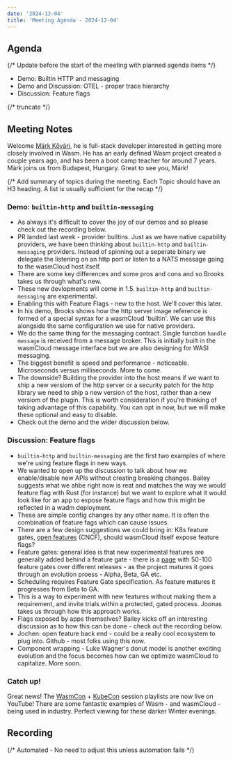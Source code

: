 ```yaml
---
date: '2024-12-04'
title: 'Meeting Agenda - 2024-12-04'
---
```


## Agenda

{/* Update before the start of the meeting with planned agenda items */}

- Demo: Builtin HTTP and messaging
- Demo and Discussion: OTEL - proper trace hierarchy
- Discussion: Feature flags

{/* truncate */}

## Meeting Notes

Welcome [Márk Kővári](https://github.com/markkovari), he is full-stack developer interested in getting more closely involved in Wasm. He has an early defined Wasm project created a couple years ago, and has been a boot camp teacher for around 7 years. Márk joins us from Budapest, Hungary. Great to see you, Márk!

{/* Add summary of topics during the meeting. Each Topic should have an H3 heading. A list is usually sufficient for the recap */}

### Demo: `builtin-http` and `builtin-messaging`

- As always it's difficult to cover the joy of our demos and so please check out the recording below.
- PR landed last week - provider builtins. Just as we have native capability providers, we have been thinking about `builtin-http` and `builtin-messaging` providers. Instead of spinning out a seperate binary we delegate the listening on an http port or listen to a NATS message going to the wasmCloud host itself.
- There are some key differences and some pros and cons and so Brooks takes us through what's new.
- These new devlopments will come in 1.5. `builtin-http` and `builtin-messaging` are experimental. 
- Enabling this with Feature Flags - new to the host. We'll cover this later.
- In his demo, Brooks shows how the http server image reference is formed of a special syntax for a wasmCloud 'builtin'. We can use this alongside the same configuration we use for native providers.
- We do the same thing for the messaging contract. Single function `handle message` is received from a message broker. This is initially built in the wasmCloud message interface but we are also designing for WASI messaging.
- The biggest benefit is speed and performance - noticeable. Microseconds versus milliseconds. More to come.
- The downside? Building the provider into the host means if we want to ship a new versiom of the http server or a security patch for the http library we need to ship a new version of the host, rather than a new versiom of the plugin. This is worth consideration if you're thinking of taking advantage of this capability. You can opt in now, but we will make these optional and easy to disable.
- Check out the demo and the wider discussion below.

### Discussion: Feature flags

- `builtin-http` and `builtin-messaging` are the first two examples of where we're using feature flags in new ways.
- We wanted to open up the discussion to talk about how we enable/disable new APIs without creating breaking changes. Bailey suggests what we ahbe right now is reat and matches the way we would feature flag with Rust (for instance) but we want to explore what it would look like for an app to expose feature flags and how this might be reflected in a wadm deployment.
- These are simple config changes by any other name. It is often the combination of feature fags which can cause issues.
- There are a few design suggestions we could bring in: K8s feature gates, [open features](https://openfeature.dev/) (CNCF), should wasmCloud itself expose feature flags?
- Feature gates: general idea is that new experimental features are generally added behind a feature gate - there is a [page](https://kubernetes.io/docs/reference/command-line-tools-reference/feature-gates/) with 50-100 feature gates over different releases - as the project matures it goes through an evolution proess - Alpha, Beta, GA etc.
- Scheduling requires Feature Gate specification. As feature matures it progresses from Beta to GA.
- This is a way to experiment with new features without making them a requirement, and invite trials within a protected, gated process. Joonas takes us through how this approach works.
- Flags exposed by apps themselves? Bailey kicks off an interesting discussion as to how this can be done - check out the recording below.
- Jochen: open feature back end - could be a really cool ecosystem to plug into. Github - most folks using this now.
- Component wrapping - Luke Wagner's donut model is another exciting evolution and the focus becomes how can we optimize wasmCloud to capitalize. More soon.

### Catch up!

Great news! The [WasmCon](https://www.youtube.com/playlist?list=PLbzoR-pLrL6o0UD4PoO0H_RnoToEiWBIS) + [KubeCon](https://youtube.com/playlist?list=PLj6h78yzYM2Pw4mRw4S-1p_xLARMqPkA7&feature=shared) session playlists are now live on YouTube! There are some fantastic examples of Wasm - and wasmCloud - being used in industry. Perfect viewing for these darker Winter evenings.

## Recording

{/* Automated - No need to adjust this unless automation fails */}

<YouTube url="https://www.youtube.com/watch?v=F3U6ZqFCrB8" />
